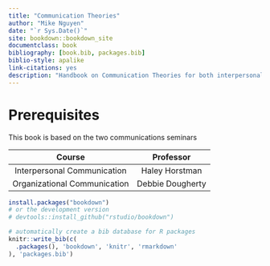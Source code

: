 ```yaml
--- 
title: "Communication Theories"
author: "Mike Nguyen"
date: "`r Sys.Date()`"
site: bookdown::bookdown_site
documentclass: book
bibliography: [book.bib, packages.bib]
biblio-style: apalike
link-citations: yes
description: "Handbook on Communication Theories for both interpersonal and interorganizational communications."
---
```


# Prerequisites

This book is based on the two communications seminars  

Course | Professor 
:-:|:-:
Interpersonal Communication | Haley Horstman 
Organizational Communication | Debbie Dougherty



```r
install.packages("bookdown")
# or the development version
# devtools::install_github("rstudio/bookdown")
```


```r
# automatically create a bib database for R packages
knitr::write_bib(c(
  .packages(), 'bookdown', 'knitr', 'rmarkdown'
), 'packages.bib')
```
